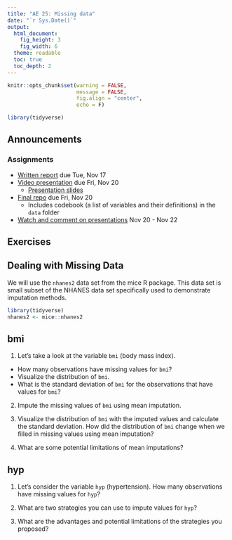 ```yaml
---
title: "AE 25: Missing data"
date: "`r Sys.Date()`"
output: 
  html_document: 
    fig_height: 3
    fig_width: 6
  theme: readable
  toc: true
  toc_depth: 2
---
```



```r
knitr::opts_chunk$set(warning = FALSE, 
                      message = FALSE, 
                      fig.align = "center", 
                      echo = F)
```


```r
library(tidyverse)
```

## Announcements

### Assignments 

- [Written report](https://sta210-fa20.netlify.app/project/#written-report) due Tue, Nov 17
- [Video presentation](https://sta210-fa20.netlify.app/project/#presentation-slides) due Fri, Nov 20
  - [Presentation slides](https://sta210-fa20.netlify.app/project/#presentation-slides)
- [Final repo](https://sta210-fa20.netlify.app/project/#project-repository) due Fri, Nov 20
  - Includes codebook (a list of variables and their definitions) in the `data` folder
- [Watch and comment on presentations](https://sta210-fa20.netlify.app/project/#peer-feedback) Nov 20 - Nov 22

## Exercises 

## Dealing with Missing Data

We will use the `nhanes2` data set from the mice R package. This data set is small subset of the NHANES data set specifically used to demonstrate imputation methods. 

```r
library(tidyverse)
nhanes2 <- mice::nhanes2
```

## bmi 

1. Let's take a look at the variable `bmi` (body mass index). 
- How many observations have missing values for `bmi`? 
- Visualize the distribution of `bmi`. 
- What is the standard deviation of `bmi` for the observations that have values for `bmi`?

2. Impute the missing values of `bmi` using mean imputation. 

3. Visualize the distribution of `bmi` with the imputed values and calculate the standard deviation. How did the distribution of `bmi` change when we filled in missing values using mean imputation? 

4. What are some potential limitations of mean imputations? 

## hyp

1. Let's consider the variable `hyp` (hypertension). How many observations have missing values for `hyp`? 

2. What are two strategies you can use to impute values for `hyp`? 

3. What are the advantages and potential limitations of the strategies you proposed?

